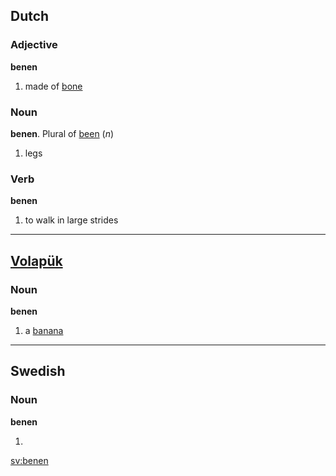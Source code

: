 ==Dutch==
===Adjective===
'''benen'''
#made of [[bone]]

===Noun===
'''benen'''. Plural of [[been]] (''n'')
#legs

===Verb===
'''benen'''
#to walk in large strides

----

==[[Volapük]]==
===Noun===
'''benen'''
# a [[banana]]

----

==Swedish==
===Noun===
'''benen'''
# {{sv-noun-form-def-pl|ben}} 

[[sv:benen]]
